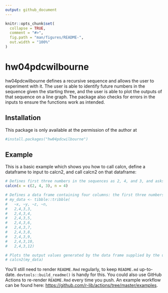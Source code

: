 ```yaml
---
output: github_document
---
```


<!-- README.md is generated from README.Rmd. Please edit that file -->

```r
knitr::opts_chunk$set(
  collapse = TRUE,
  comment = "#>",
  fig.path = "man/figures/README-",
  out.width = "100%"
)
```

# hw04pdcwilbourne

<!-- badges: start -->
<!-- badges: end -->

hw04pdcwilbourne defines a recursive sequence and allows the user to experiment with it. The user is able to identify future numbers in the sequence given the starting three, and the user is able to plot the outputs of that sequence on a line graph. The package also checks for errors in the inputs to ensure the functions work as intended.

## Installation

This package is only available at the permission of the author at

``` r
#install.packages("hw04pdcwilbourne")
```

## Example

This is a basic example which shows you how to call calcn, define a dataframe to input to calcn2, and call calcn2 on that dataframe:

```r
# Defines first three numbers in the sequences as 2, 4, and 3, and asks to find the 4th number in the sequence.
calcn(x = c(2, 4, 3), n = 4)

# Defines a data frame containing four columns: the first three numbers in the sequence, and then the number to find in the sequence
# my_data <- tibble::tribble(
#   ~x, ~y, ~z, ~n,
#   2,4,3,3,
#   2,4,3,4,
#   2,4,3,5,
#   2,4,3,6,
#   2,4,3,7,
#   2,4,3,8,
#   2,4,3,9,
#   2,4,3,10,
#   2,4,3,12)

# Plots the output values generated by the data frame supplied by the user
# calcn2(my_data)

```


You'll still need to render `README.Rmd` regularly, to keep `README.md` up-to-date. `devtools::build_readme()` is handy for this. You could also use GitHub Actions to re-render `README.Rmd` every time you push. An example workflow can be found here: <https://github.com/r-lib/actions/tree/master/examples>.

